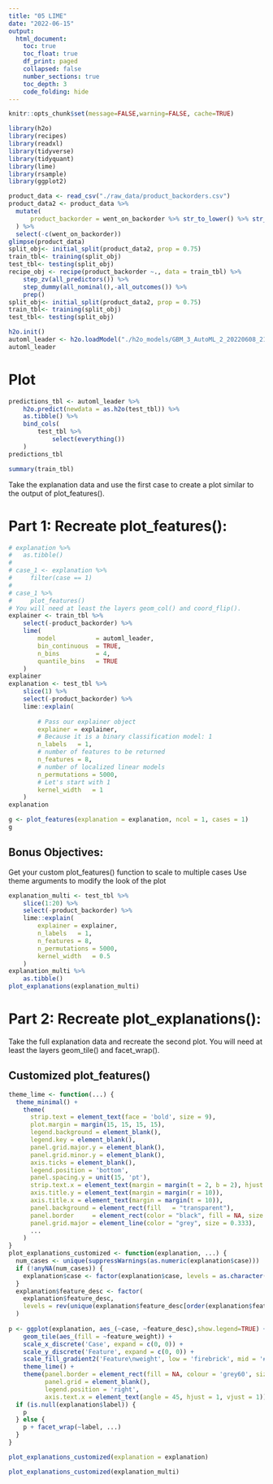 ```yaml
---
title: "05 LIME"
date: "2022-06-15"
output:
  html_document:
    toc: true
    toc_float: true
    df_print: paged
    collapsed: false
    number_sections: true
    toc_depth: 3
    code_folding: hide
---
```


```r
knitr::opts_chunk$set(message=FALSE,warning=FALSE, cache=TRUE)
```



```r
library(h2o)
library(recipes)
library(readxl)
library(tidyverse)
library(tidyquant)
library(lime)
library(rsample)
library(ggplot2) 

product_data <- read_csv("./raw_data/product_backorders.csv")
product_data2 <- product_data %>% 
  mutate(
      product_backorder = went_on_backorder %>% str_to_lower() %>% str_detect("yes") %>% as.numeric()
  ) %>% 
  select(-c(went_on_backorder))
glimpse(product_data)
split_obj<- initial_split(product_data2, prop = 0.75)
train_tbl<- training(split_obj)
test_tbl<- testing(split_obj)
recipe_obj <- recipe(product_backorder ~., data = train_tbl) %>% 
    step_zv(all_predictors()) %>% 
    step_dummy(all_nominal(),-all_outcomes()) %>%
    prep()
split_obj<- initial_split(product_data2, prop = 0.75)
train_tbl<- training(split_obj)
test_tbl<- testing(split_obj)
```

```r

h2o.init()
automl_leader <- h2o.loadModel("./h2o_models/GBM_3_AutoML_2_20220608_210429")
automl_leader
```


# Plot
```r

predictions_tbl <- automl_leader %>% 
    h2o.predict(newdata = as.h2o(test_tbl)) %>%
    as.tibble() %>%
    bind_cols(
        test_tbl %>%
            select(everything())
    )
predictions_tbl
```

```r
summary(train_tbl)
```

Take the explanation data and use the first case to create a plot similar to the output of plot_features().

# Part 1: Recreate plot_features():
```r
# explanation %>% 
#   as.tibble()
#   
# case_1 <- explanation %>%
#     filter(case == 1)
# 
# case_1 %>%
#     plot_features()
# You will need at least the layers geom_col() and coord_flip().
explainer <- train_tbl %>%
    select(-product_backorder) %>%
    lime(
        model           = automl_leader,
        bin_continuous  = TRUE,
        n_bins          = 4,
        quantile_bins   = TRUE
    )
explainer
explanation <- test_tbl %>%
    slice(1) %>%
    select(-product_backorder) %>%
    lime::explain(
    
        # Pass our explainer object
        explainer = explainer,
        # Because it is a binary classification model: 1
        n_labels   = 1,
        # number of features to be returned
        n_features = 8,
        # number of localized linear models
        n_permutations = 5000,
        # Let's start with 1
        kernel_width   = 1
    )
explanation
```


```r
g <- plot_features(explanation = explanation, ncol = 1, cases = 1)
g
```
## Bonus Objectives:
Get your custom plot_features() function to scale to multiple cases
Use theme arguments to modify the look of the plot

```r
explanation_multi <- test_tbl %>%
    slice(1:20) %>%
    select(-product_backorder) %>%
    lime::explain(
        explainer = explainer,
        n_labels   = 1,
        n_features = 8,
        n_permutations = 5000,
        kernel_width   = 0.5
    )
explanation_multi %>%
    as.tibble()
plot_explanations(explanation_multi)
```


# Part 2: Recreate plot_explanations():

Take the full explanation data and recreate the second plot.
You will need at least the layers geom_tile() and facet_wrap().

## Customized plot_features()
```r
theme_lime <- function(...) {
  theme_minimal() +
    theme(
      strip.text = element_text(face = 'bold', size = 9),
      plot.margin = margin(15, 15, 15, 15),
      legend.background = element_blank(),
      legend.key = element_blank(),
      panel.grid.major.y = element_blank(),
      panel.grid.minor.y = element_blank(),
      axis.ticks = element_blank(),
      legend.position = 'bottom',
      panel.spacing.y = unit(15, 'pt'),
      strip.text.x = element_text(margin = margin(t = 2, b = 2), hjust = 0),
      axis.title.y = element_text(margin = margin(r = 10)),
      axis.title.x = element_text(margin = margin(t = 10)),
      panel.background = element_rect(fill   = "transparent"),
      panel.border     = element_rect(color = "black", fill = NA, size = 0.5),
      panel.grid.major = element_line(color = "grey", size = 0.333),
      ...
    )
}
plot_explanations_customized <- function(explanation, ...) {
  num_cases <- unique(suppressWarnings(as.numeric(explanation$case)))
  if (!anyNA(num_cases)) {
    explanation$case <- factor(explanation$case, levels = as.character(sort(num_cases)))
  }
  explanation$feature_desc <- factor(
    explanation$feature_desc,
    levels = rev(unique(explanation$feature_desc[order(explanation$feature, explanation$feature_value)]))
  )
  
p <- ggplot(explanation, aes_(~case, ~feature_desc),show.legend=TRUE) +
    geom_tile(aes_(fill = ~feature_weight)) +
    scale_x_discrete('Case', expand = c(0, 0)) +
    scale_y_discrete('Feature', expand = c(0, 0)) +
    scale_fill_gradient2('Feature\nweight', low = 'firebrick', mid = '#f7f7f7', high = 'steelblue') +
    theme_lime() +
    theme(panel.border = element_rect(fill = NA, colour = 'grey60', size = 1),
          panel.grid = element_blank(),
          legend.position = 'right',
          axis.text.x = element_text(angle = 45, hjust = 1, vjust = 1))
  if (is.null(explanation$label)) {
    p
  } else {
    p + facet_wrap(~label, ...)
  }
}
```

```r
plot_explanations_customized(explanation = explanation)
```

```r
plot_explanations_customized(explanation_multi)
```